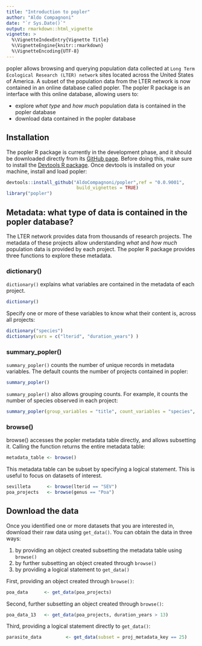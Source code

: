 ```yaml
---
title: "Introduction to popler"
author: "Aldo Compagnoni"
date: "`r Sys.Date()`"
output: rmarkdown::html_vignette
vignette: >
  %\VignetteIndexEntry{Vignette Title}
  %\VignetteEngine{knitr::rmarkdown}
  %\VignetteEncoding{UTF-8}
---
```


popler allows browsing and querying population data collected at `Long Term Ecological Research (LTER) network` sites located across the United States of America. A subset of the population data from the LTER network is now contained in an online database called popler. The popler R package is an interface with this online database, allowing users to:

- explore *what type* and *how much* population data is contained in the popler database
- download data contained in the popler database


## Installation

The popler R package is currently in the development phase, and it should be downloaded directly from its [GitHub page](https://github.com/AldoCompagnoni/popler). Before doing this, make sure to install the [Devtools R package](https://cran.r-project.org/web/packages/devtools/README.html). Once devtools is installed on your machine, install and load popler:

```r
devtools::install_github("AldoCompagnoni/popler",ref = "0.0.9001",
                          build_vignettes = TRUE)
library("popler")
```

## Metadata: what type of data is contained in the popler database?

The LTER network provides data from thousands of research projects. The metadata of these projects allow understanding *what* and *how much* population data is provided by each project. The popler R package provides three functions to explore these metadata.

### dictionary()

`dictionary()` explains what variables are contained in the metadata of each project.  

```r
dictionary()
```

Specify one or more of these variables to know what their content is, across all projects:

```r
dictionary("species")
dictionary(vars = c("lterid", "duration_years") )
```

### summary_popler()

`summary_popler()` counts the number of unique records in metadata variables. The default counts the number of projects contained in popler:

```r
summary_popler()
```

`summary_popler()` also allows grouping counts. For example, it counts the number of species observed in each project:

```r
summary_popler(group_variables = "title", count_variables = "species", trim = TRUE)
```

### browse()

browse() accesses the popler metadata table directly, and allows subsetting it. Calling the function returns the entire metadata table:

```r
metadata_table <- browse()
```

This metadata table can be subset by specifying a logical statement. This is useful to focus on datasets of interest.

```r
sevilleta      <- browse(lterid == "SEV")
poa_projects   <- browse(genus == "Poa")
```

## Download the data

Once you identified one or more datasets that you are interested in, download their raw data using `get_data()`. You can obtain the data in three ways:

1. by providing an object created subsetting the metadata table using `browse()` 
1. by further subsetting an object created through `browse()`
1. by providing a logical statement to `get_data()`

First, providing an object created through `browse()`:

```r
poa_data      <- get_data(poa_projects)
```

Second, further subsetting an object created through `browse()`:

```r
poa_data_13   <- get_data(poa_projects, duration_years > 13)
```

Third, providing a logical statement directly to `get_data()`:

```r
parasite_data         <- get_data(subset = proj_metadata_key == 25)
```
